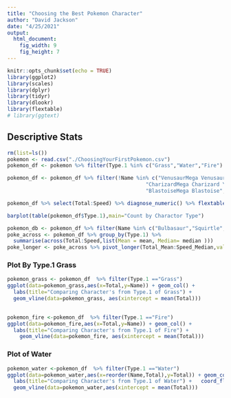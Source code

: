 ---
title: "Choosing the Best Pokemon Character"
author: "David Jackson"
date: "4/25/2021"
output: 
  html_document: 
    fig_width: 9
    fig_height: 7
---

```{r setup, include=FALSE}
knitr::opts_chunk$set(echo = TRUE)
library(ggplot2)
library(scales)
library(dplyr)
library(tidyr)
library(dlookr)
library(flextable)
# library(ggtext)
```

## Descriptive Stats

```{r}
rm(list=ls())
pokemon <- read.csv("./ChoosingYourFirstPokemon.csv") 
pokemon_df <- pokemon %>% filter(Type.1 %in% c("Grass","Water","Fire") & Generation ==1)

pokemon_df <- pokemon_df %>% filter(!Name %in% c("VenusaurMega Venusaur","CharizardMega Charizard X",
                                             "CharizardMega Charizard Y","GyaradosMega Gyarados",
                                             "BlastoiseMega Blastoise","SlowbroMega Slowbro"))

```
```{r}
pokemon_df %>% select(Total:Speed) %>% diagnose_numeric() %>% flextable()
```


```{r}
barplot(table(pokemon_df$Type.1),main="Count by Charactor Type")
```

```{r}
pokemon_db <- pokemon_df %>% filter(Name %in% c("Bulbasaur","Squirtle","Charmander") & Generation ==1)
poke_across <- pokemon_df %>% group_by(Type.1) %>%
  summarise(across(Total:Speed,list(Mean = mean, Median= median )))
poke_longer <- poke_across %>% pivot_longer(Total_Mean:Speed_Median,values_to = "Skills")
```

### Plot By Type.1 Grass

```{r}

pokemon_grass <- pokemon_df  %>% filter(Type.1 =="Grass")
ggplot(data=pokemon_grass,aes(x=Total,y=Name)) + geom_col() +
  labs(title="Comparing Character's from Type.1 of Grass") +
  geom_vline(data=pokemon_grass, aes(xintercept = mean(Total)))
  

```
```{r}
pokemon_fire <-pokemon_df  %>% filter(Type.1 =="Fire")
ggplot(data=pokemon_fire,aes(x=Total,y=Name)) + geom_col() +
  labs(title="Comparing Character's from Type.1 of Fire") +
    geom_vline(data=pokemon_fire, aes(xintercept = mean(Total)))
```
### Plot of Water

```{r}
pokemon_water <-pokemon_df  %>% filter(Type.1 =="Water")
ggplot(data=pokemon_water,aes(x=reorder(Name,Total),y=Total)) + geom_col() +
  labs(title="Comparing Character's from Type.1 of Water") +   coord_flip() +
  geom_vline(data=pokemon_water,aes(xintercept = mean(Total)))
```